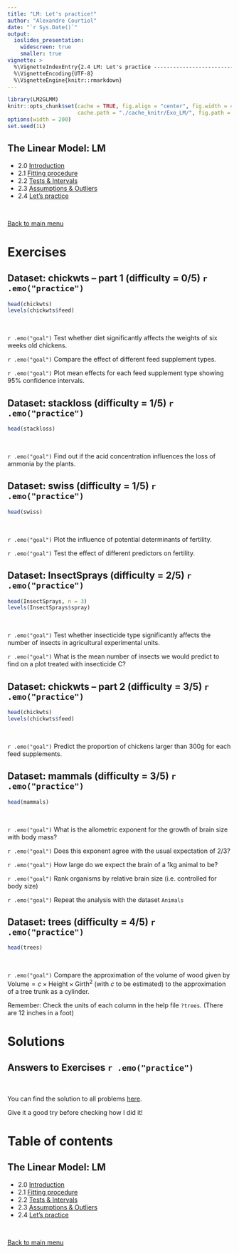 ```yaml
---
title: "LM: Let's practice!"
author: "Alexandre Courtiol"
date: "`r Sys.Date()`"
output:
  ioslides_presentation:
    widescreen: true
    smaller: true
vignette: >
  %\VignetteIndexEntry{2.4 LM: Let's practice ------------------------------------------exercises}
  %\VignetteEncoding{UTF-8}
  %\VignetteEngine{knitr::rmarkdown}
---
```


```r
library(LM2GLMM)
knitr::opts_chunk$set(cache = TRUE, fig.align = "center", fig.width = 4, fig.height = 4,
                      cache.path = "./cache_knitr/Exo_LM/", fig.path = "./fig_knitr/Exo_LM/")
options(width = 200)
set.seed(1L)
```

## The Linear Model: LM

* 2.0 [Introduction](./LM_intro_course.html)
* 2.1 [Fitting procedure](./LM_fitting_course.html)
* 2.2 [Tests & Intervals](./LM_test_intervals_course.html)
* 2.3 [Assumptions & Outliers](./LM_assumptions_course.html)
* 2.4 [Let's practice](./LM_practice_exercises.html)

<br>

<div align="right">
[Back to main menu](./Title.html#2)
</div>


# Exercises

## Dataset: chickwts -- part 1 (difficulty = 0/5) `r .emo("practice")`

```r
head(chickwts)
levels(chickwts$feed)
```

<br>

`r .emo("goal")`  Test whether diet significantly affects the weights of six weeks old chickens.

`r .emo("goal")`  Compare the effect of different feed supplement types.

`r .emo("goal")`  Plot mean effects for each feed supplement type showing 95% confidence intervals.


## Dataset: stackloss (difficulty = 1/5) `r .emo("practice")`

```r
head(stackloss)
```

<br>

`r .emo("goal")` Find out if the acid concentration influences the loss of ammonia by the plants.


## Dataset: swiss (difficulty = 1/5) `r .emo("practice")`

```r
head(swiss)
```

<br>

`r .emo("goal")` Plot the influence of potential determinants of fertility.

`r .emo("goal")` Test the effect of different predictors on fertility.


## Dataset: InsectSprays (difficulty = 2/5) `r .emo("practice")`

```r
head(InsectSprays, n = 3)
levels(InsectSprays$spray)
```

<br>

`r .emo("goal")`  Test whether insecticide type significantly affects the number of insects in agricultural experimental units.

`r .emo("goal")` What is the mean number of insects we would predict to find on a plot treated with insecticide C?


## Dataset: chickwts -- part 2 (difficulty = 3/5) `r .emo("practice")`

```r
head(chickwts)
levels(chickwts$feed)
```

<br>

`r .emo("goal")`  Predict the proportion of chickens larger than 300g for each feed supplements.


## Dataset: mammals (difficulty = 3/5) `r .emo("practice")`

```r
head(mammals)
```

<br>

`r .emo("goal")` What is the allometric exponent for the growth of brain size with body mass?

`r .emo("goal")` Does this exponent agree with the usual expectation of 2/3?

`r .emo("goal")` How large do we expect the brain of a 1kg animal to be?

`r .emo("goal")` Rank organisms by relative brain size (i.e. controlled for body size)

`r .emo("goal")` Repeat the analysis with the dataset `Animals`


## Dataset: trees (difficulty = 4/5) `r .emo("practice")`

```r
head(trees)
```

<br>

`r .emo("goal")` Compare the approximation of the volume of wood given by $\text{Volume} = c\times\text{Height}\times\text{Girth}^2$ (with $c$ to be estimated) to the approximation of a tree trunk as a cylinder.

Remember: Check the units of each column in the help file `?trees`. (There are 12 inches in a foot)

<!-- The data here are not the good one and the exercise is very complex... -> let's drop it
## Dataset: Bats (difficulty = 5/5) `r .emo("practice")`

```r
head(Bats)
```

<br>

`r .emo("goal")` Reproduce the results on body weight from the study: [Seltmann et al. (Conservation Physiology, 2017)](https://academic.oup.com/conphys/article/doi/10.1093/conphys/cox020/3103058/Habitat-disturbance-results-in-chronic-stress-and?rss=1).
-->

# Solutions

## Answers to Exercises `r .emo("practice")`

<br>

You can find the solution to all problems [here](./LM_practice_solutions.html).

Give it a good try before checking how I did it!

# Table of contents

## The Linear Model: LM

* 2.0 [Introduction](./LM_intro_course.html)
* 2.1 [Fitting procedure](./LM_fitting_course.html)
* 2.2 [Tests & Intervals](./LM_test_intervals_course.html)
* 2.3 [Assumptions & Outliers](./LM_assumptions_course.html)
* 2.4 [Let's practice](./LM_practice_exercises.html)

<br>

<div align="right">
[Back to main menu](./Title.html#2)
</div>
